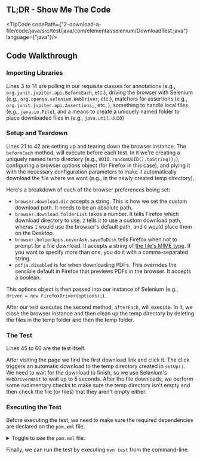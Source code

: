 
## TL;DR - Show Me The Code

<TipCode codePath={"2-download-a-file/code/java/src/test/java/com/elemental/selenium/DownloadTest.java"}
         language={"java"}/>

## Code Walkthrough

### Importing Libraries

Lines 3 to 14 are pulling in our requisite classes for annotations (e.g., `org.junit.jupiter.api.BeforeEach`, etc.),
driving the browser with Selenium (e.g., `org.openqa.selenium.WebDriver`, etc.), matchers for assertions
(e.g., `org.junit.jupiter.api.Assertions;`, etc. ), something to handle local files (e.g., `java.io.File`), and a means
to create a uniquely named folder to place downloaded files in (e.g., `java.util.UUID`)

### Setup and Teardown

Lines 21 to 42 are setting up and tearing down the browser instance. The `beforeEach` method, will execute before
each test. In it we're creating a uniquely named temp directory (e.g., `UUID.randomUUID().toString();`), configuring a
browser options object (for Firefox in this case), and plying it with the necessary configuration parameters to make
it automatically download the file where we want (e.g., in the newly created temp directory).

Here's a breakdown of each of the browser preferences being set:

+ `browser.download.dir` accepts a string. This is how we set the custom download path. It needs to be an absolute path.
+ `browser.download.folderList` takes a number. It tells Firefox which download directory to use. `2` tells it to use
a custom download path, wheras `1` would use the browser's default path, and `0` would place them on the Desktop.
+ `browser.helperApps.neverAsk.saveToDisk` tells Firefox when not to prompt for a file download. It accepts a string
of [the file's MIME type](https://en.wikipedia.org/wiki/Internet_media_type). If you want to specify more than one, you do it with a comma-separated string.
+ `pdfjs.disabled` is for when downloading PDFs. This overrides the sensible default in Firefox that previews PDFs
in the browser. It accepts a boolean.

This options object is then passed into our instance of Selenium (e.g., `driver = new FirefoxDriver(options);`).

After our test executes the second method, `afterEach`, will execute. In it, we close the browser instance and then
clean up the temp directory by deleting the files in the temp folder and then the temp folder.

### The Test

Lines 45 to 60 are the test itself.

After visiting the page we find the first download link and click it. The click triggers an automatic download to the
temp directory created in `setUp()`. We need to wait for the download to finish, so we use Selenium's `WebDriverWait` to
wait up to 5 seconds. After the file downloads, we perform some rudimentary checks to make sure the temp directory
isn't empty and then check the file (or files) that they aren't empty either.

### Executing the Test

Before executing the test, we need to make sure the required dependencies are declared on the `pom.xml` file.

<details>
    <summary>Toggle to see the <code>pom.xml</code> file.</summary>
    <div>
        <TipCode codePath={"2-download-a-file/code/java/pom.xml"} language={"xml"}/>
    </div>
</details>

Finally, we can run the test by executing `mvn test` from the command-line.